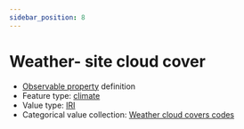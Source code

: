 ```yaml
---
sidebar_position: 8
---
```



# Weather- site cloud cover

- [Observable property](/viewers/dawe-vocabs?uri=https://linked.data.gov.au/def/test/dawe-cv/111a2971-f7c3-4d9d-b079-d9afa0bcc8b0) definition
- Feature type: [climate](http://linked.data.gov.au/def/tern-cv/6d40d71e-58cd-4f75-8304-40c01fe5f74c)
- Value type: [IRI](https://w3id.org/tern/ontologies/tern/IRI)
- Categorical value collection: [Weather cloud covers codes](/viewers/dawe-vocabs?uri=https://linked.data.gov.au/def/test/dawe-cv/b001aab8-d5c2-4268-a750-bed499386691)

<Example protocolModule="invertebrate-leaf-litter-extraction" observableProperty="https://linked.data.gov.au/def/test/dawe-cv/111a2971-f7c3-4d9d-b079-d9afa0bcc8b0" />
